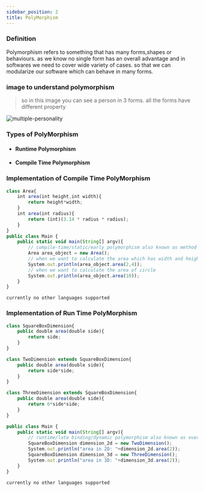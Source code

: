 ```yaml
---
sidebar_position: 2
title: PolyMorphism
---
```


### Definition

Polymorphism refers to something that has many forms,shapes or behaviours. as we know no single form has an overall advantage and in softwares we need to cover wide variety of cases. so that we can modularize our software which can behave in many forms.

### image to understand polymorphism

> so in this image you can see a person in 3 forms. all the forms have different property 

![multiple-personality](http://photos1.blogger.com/blogger/6565/1363/1600/aparichit.jpg)

### Types of PolyMorphism

- #### Runtime Polymorphism
- #### Compile Time Polymorphism

### Implementation of Compile Time PolyMorphism

<Tabs>
<TabItem value="java" label="Java">

```js
class Area{
    int area(int height,int width){
        return height*width;
    }
    int area(int radius){
        return (int)(3.14 * radius * radius);
    }
}
public class Main {
    public static void main(String[] argv){
        // compile-time/static/early polymorphism also known as method overloading and operator overloading
        Area area_object = new Area();
        // when we want to calculate the area which has width and height
        System.out.println(area_object.area(2,4));
        // when we want to calculate the area of circle
        System.out.println(area_object.area(10));
    }
}

```

</TabItem>

<TabItem value="other" label="Other">

```
currently no other languages supported
```

</TabItem>

</Tabs>


### Implementation of Run Time PolyMorphism

<Tabs>
<TabItem value="java" label="Java">

```js
class SquareBoxDimension{
    public double area(double side){
        return side;
    }
}

class TwoDimension extends SquareBoxDimension{
    public double area(double side){
        return side*side;
    }
}

class ThreeDimension extends SquareBoxDimension{
    public double area(double side){
        return 6*side*side;
    }
}

public class Main {
    public static void main(String[] argv){
        // runtime/late binding/dynamic polymorphism also known as overriding
        SquareBoxDimension dimension_2d = new TwoDimension();
        System.out.println("area in 2D: "+dimension_2d.area(2));
        SquareBoxDimension dimension_3d = new ThreeDimension();
        System.out.println("area in 3D: "+dimension_3d.area(2));
    }
}

```

</TabItem>

<TabItem value="other" label="Other">

```
currently no other languages supported
```

</TabItem>

</Tabs>